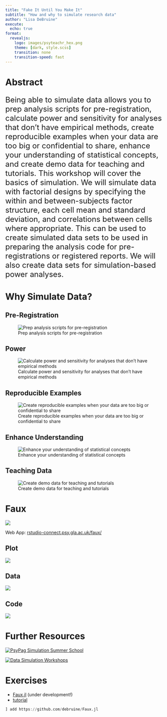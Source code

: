 ```yaml
---
title: "Fake It Until You Make It"
subtitle: "How and why to simulate research data"
author: "Lisa DeBruine"
execute:
  echo: true
format: 
  revealjs:
    logo: images/psyteachr_hex.png
    theme: [dark, style.scss]
    transition: none
    transition-speed: fast
---
```


# Abstract

::: {style="font-size: 24px;"}
Being able to simulate data allows you to prep analysis scripts for pre-registration, calculate power and sensitivity for analyses that don’t have empirical methods, create reproducible examples when your data are too big or confidential to share, enhance your understanding of statistical concepts, and create demo data for teaching and tutorials. This workshop will cover the basics of simulation. We will simulate data with factorial designs by specifying the within and between-subjects factor structure, each cell mean and standard deviation, and correlations between cells where appropriate. This can be used to create simulated data sets to be used in preparing the analysis code for pre-registrations or registered reports. We will also create data sets for simulation-based power analyses. 
:::

# Why Simulate Data?

## Pre-Registration

![Prep analysis scripts for pre-registration](images/lego-registered-reports.png)

## Power

![Calculate power and sensitivity for analyses that don't have empirical methods](images/power.jpg)

## Reproducible Examples

![Create reproducible examples when your data are too big or confidential to share](images/big-data.png)

<!-- Pete Linforth/ Pixabay -->

## Enhance Understanding

![Enhance your understanding of statistical concepts](images/stats.jpg)

<!-- Stanford Online -->

## Teaching Data

![Create demo data for teaching and tutorials](images/teaching-stats.jpg)

# Faux

[![](images/faux.png)](https://rstudio-connect.psy.gla.ac.uk/faux/)

Web App: [rstudio-connect.psy.gla.ac.uk/faux/](https://rstudio-connect.psy.gla.ac.uk/faux/)

## Plot

![](images/faux_plot.png)

## Data

![](images/faux_data.png)

## Code

![](images/faux_code.png)



# Further Resources

:::{layout-nrow=1}

[![PsyPag Simulation Summer School](images/simsummerschool.jpg)](https://simsummerschool.github.io/)

[![Data Simulation Workshops](images/dsw.png)](https://debruine.github.io/data-sim-workshops/)

:::

# Exercises

* [Faux.jl](https://debruine.github.io/Faux.jl) (under development!)
* [tutorial](https://debruine.github.io/Faux.jl/dev/tutorial/)

``` julia
] add https://github.com/debruine/Faux.jl
```





